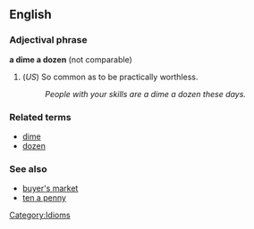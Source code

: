 ==English==

===Adjectival phrase===
'''a dime a dozen''' (not comparable)

# (''US'') So common as to be practically worthless.
#: ''People with your skills are a dime a dozen these days.''

===Related terms===
*[[dime]]
*[[dozen]]

===See also===
*[[buyer's market]]
*[[ten a penny]]

[[Category:Idioms]]